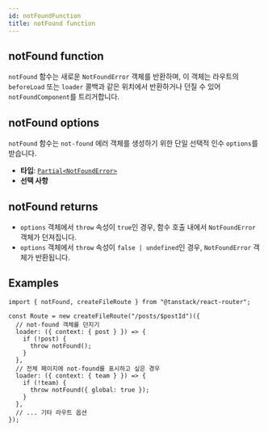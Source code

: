 ```yaml
---
id: notFoundFunction
title: notFound function
---
```


## notFound function

`notFound` 함수는 새로운 `NotFoundError` 객체를 반환하며, 이 객체는 라우트의 `beforeLoad` 또는 `loader` 콜백과 같은 위치에서 반환하거나 던질 수 있어 `notFoundComponent`를 트리거합니다.

## notFound options

`notFound` 함수는 `not-found` 에러 객체를 생성하기 위한 단일 선택적 인수 `options`를 받습니다.

- **타입**: [`Partial<NotFoundError>`](../types/NotFoundErrorType.md)
- **선택 사항**

## notFound returns

- `options` 객체에서 `throw` 속성이 `true`인 경우, 함수 호출 내에서 `NotFoundError` 객체가 던져집니다.
- `options` 객체에서 `throw` 속성이 `false | undefined`인 경우, `NotFoundError` 객체가 반환됩니다.

## Examples

```tsx
import { notFound, createFileRoute } from "@tanstack/react-router";

const Route = new createFileRoute("/posts/$postId")({
  // not-found 객체를 던지기
  loader: ({ context: { post } }) => {
    if (!post) {
      throw notFound();
    }
  },
  // 전체 페이지에 not-found를 표시하고 싶은 경우
  loader: ({ context: { team } }) => {
    if (!team) {
      throw notFound({ global: true });
    }
  },
  // ... 기타 라우트 옵션
});
```
